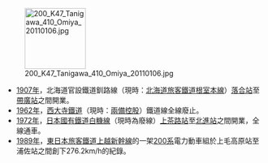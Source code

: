 [[File:200_K47_Tanigawa_410_Omiya_20110106.jpg|120px]]
*[[1907年|1907年]]，北海道官設鐵道釧路線（現時：[[北海道旅客鐵道|北海道旅客鐵道]][[根室本線|根室本線]]）[[落合站_(北海道)|落合站]]至[[帶廣站|帶廣站]]之間開業。
*[[1962年|1962年]]，[[西大寺鐵道|西大寺鐵道]]（現時：[[兩備控股|兩備控股]]）鐵道線全線廢止。
*[[1972年|1972年]]，[[日本國有鐵道|日本國有鐵道]][[白糠線|白糠線]]（現時為廢線）[[上茶路站|上茶路站]]至[[北進站|北進站]]之間開業，全線通車。
*[[1989年|1989年]]，[[東日本旅客鐵道|東日本旅客鐵道]][[上越新幹線|上越新幹線]]的一架[[新幹線200系電力動車組|200系]]電力動車組於上毛高原站至浦佐站之間創下276.2km/h的紀錄。